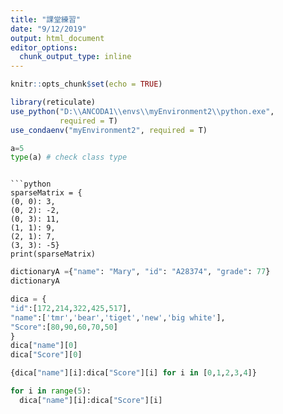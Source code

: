 ```yaml
---
title: "課堂練習"
date: "9/12/2019"
output: html_document
editor_options: 
  chunk_output_type: inline
---
```


```r
knitr::opts_chunk$set(echo = TRUE)

library(reticulate)
use_python("D:\\ANCODA1\\envs\\myEnvironment2\\python.exe",
           required = T)
use_condaenv("myEnvironment2", required = T)
```
```python
a=5
type(a) # check class type
  ```
```

```python
sparseMatrix = {
(0, 0): 3, 
(0, 2): -2, 
(0, 3): 11,
(1, 1): 9, 
(2, 1): 7, 
(3, 3): -5}
print(sparseMatrix)
```

```python
dictionaryA ={"name": "Mary", "id": "A28374", "grade": 77}
dictionaryA
```

```python
dica = {
"id":[172,214,322,425,517],
"name":['tmr','bear','tiget','new','big white'],
"Score":[80,90,60,70,50]
}
dica["name"][0]
dica["Score"][0]

```

```python
{dica["name"][i]:dica["Score"][i] for i in [0,1,2,3,4]}
```


```python
for i in range(5):
  dica["name"][i]:dica["Score"][i]
```






